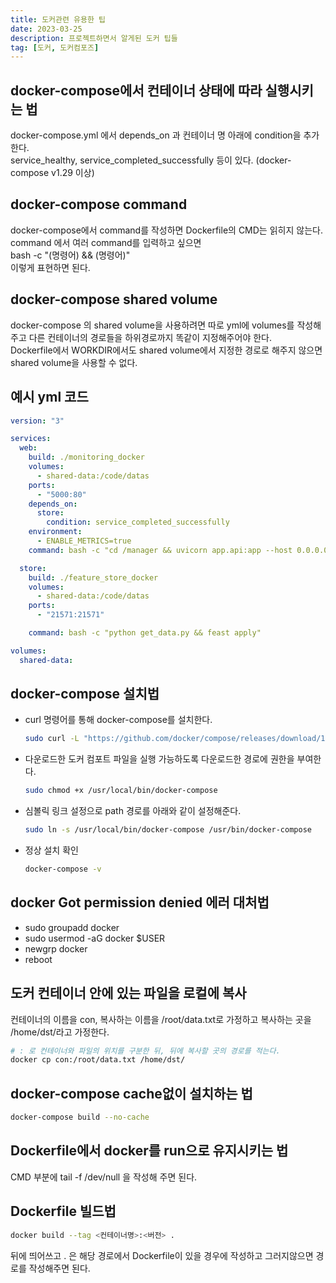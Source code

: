 ```yaml
---
title: 도커관련 유용한 팁
date: 2023-03-25
description: 프로젝트하면서 알게된 도커 팁들
tag: [도커, 도커컴포즈]
---
```


## docker-compose에서 컨테이너 상태에 따라 실행시키는 법  
docker-compose.yml 에서 depends_on 과 컨테이너 명 아래에 condition을 추가한다.  
service_healthy, service_completed_successfully 등이 있다. (docker-compose v1.29 이상)  
  
## docker-compose command  
docker-compose에서 command를 작성하면 Dockerfile의 CMD는 읽히지 않는다.  
command 에서 여러 command를 입력하고 싶으면  
bash -c "(명령어) && (명령어)"  
이렇게 표현하면 된다.  

## docker-compose shared volume  
docker-compose 의 shared volume을 사용하려면 따로 yml에 volumes를 작성해주고 다른 컨테이너의 경로들을 하위경로까지 똑같이 지정해주어야 한다.  
Dockerfile에서 WORKDIR에서도 shared volume에서 지정한 경로로 해주지 않으면 shared volume을 사용할 수 없다.  
  
## 예시 yml 코드  
```yaml
version: "3"

services:
  web:
    build: ./monitoring_docker
    volumes:
      - shared-data:/code/datas
    ports:
      - "5000:80"
    depends_on:
      store:
        condition: service_completed_successfully
    environment:
      - ENABLE_METRICS=true
    command: bash -c "cd /manager && uvicorn app.api:app --host 0.0.0.0 --port 80"

  store:
    build: ./feature_store_docker
    volumes:
      - shared-data:/code/datas
    ports:
      - "21571:21571"

    command: bash -c "python get_data.py && feast apply"

volumes:
  shared-data:
```
  
  
## docker-compose 설치법  
- curl 명령어를 통해 docker-compose를 설치한다.  
  ```bash
  sudo curl -L "https://github.com/docker/compose/releases/download/1.27.4/docker-compose-$(uname -s)-$(uname -m)" -o /usr/local/bin/docker-compose
  ```
- 다운로드한 도커 컴포트 파일을 실행 가능하도록 다운로드한 경로에 권한을 부여한다.  
  ```bash
  sudo chmod +x /usr/local/bin/docker-compose
  ```
- 심볼릭 링크 설정으로 path 경로를 아래와 같이 설정해준다.  
  ```bash
  sudo ln -s /usr/local/bin/docker-compose /usr/bin/docker-compose
  ```
- 정상 설치 확인
  ```bash
  docker-compose -v
  ```
  
## docker Got permission denied 에러 대처법
- sudo groupadd docker
- sudo usermod -aG docker $USER
- newgrp docker
- reboot
  
## 도커 컨테이너 안에 있는 파일을 로컬에 복사
컨테이너의 이름을 con, 복사하는 이름을 /root/data.txt로 가정하고 복사하는 곳을 /home/dst/라고 가정한다.  
```bash
# : 로 컨테이너와 파일의 위치를 구분한 뒤, 뒤에 복사할 곳의 경로를 적는다.
docker cp con:/root/data.txt /home/dst/
```
  
## docker-compose cache없이 설치하는 법
```bash
docker-compose build --no-cache
```
  
## Dockerfile에서 docker를 run으로 유지시키는 법
CMD 부분에 tail -f /dev/null 을 작성해 주면 된다.  
  
## Dockerfile 빌드법
```bash
docker build --tag <컨테이너명>:<버전> .
```
뒤에 띄어쓰고 . 은 해당 경로에서 Dockerfile이 있을 경우에 작성하고 그러지않으면 경로를 작성해주면 된다.  
